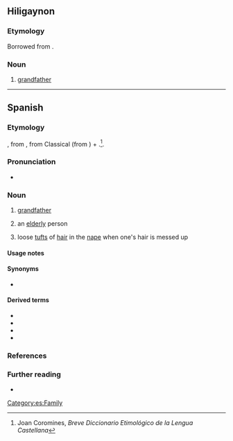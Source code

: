 ==Hiligaynon==

===Etymology===
Borrowed from {{bor|hil|es|abuelo|notext=1}}.

===Noun===
{{hil-noun|abuélo}}

# [[grandfather]]

----

==Spanish==
{{wikipedia|lang=es}}

===Etymology===
{{unk|lang=es|title=Possibly}}, from {{inh|es|la|*aviōlus}}, from Classical {{inh|es|la|avus}} (from {{inh|es|ine-pro|*h₂éwh₂os||grandfather}}) + {{m|la|-olus}}.<ref>Joan Coromines, ''Breve Diccionario Etimológico de la Lengua Castellana''</ref>. {{coglist|es|*aviōlus}}

===Pronunciation===
* {{IPA|/aˈbue.lo/|[äˈβwe̞.lo̞]|[äˈwe̞.lo̞]|[äˈɣwe̞.lo̞]|lang=es}}

===Noun===
{{es-noun|m|f=abuela}}

# [[grandfather]]
#: {{ux|es|Su '''abuelo''' es simpático.|His '''grandfather''' is nice.}}
# {{lb|es|colloquial|affectionate}} an [[elderly]] person
# loose [[tuft]]s of [[hair]] in the [[nape]] when one's hair is messed up

====Usage notes====
{{es-note-noun-mf}}

====Synonyms====
* {{sense|loose tufts of hair}} {{l|es|tolano}}

====Derived terms====
* {{l|es|abolengo}}
* {{l|es|abuelado}}
* {{l|es|abuelito}}
* {{l|es|bisabuelo}}

===References===
<references/>

===Further reading===
* {{R:DRAE 2001}}

[[Category:es:Family]]